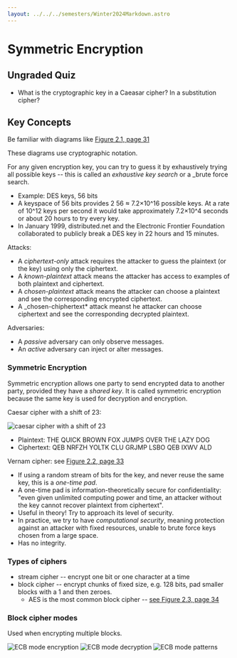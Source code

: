```yaml
---
layout: ../../../semesters/Winter2024Markdown.astro
---
```


# Symmetric Encryption

## Ungraded Quiz

- What is the cryptographic key in a Caeasar cipher? In a substitution cipher?

## Key Concepts

Be familiar with diagrams like
[Figure 2.1, page 31](https://people.scs.carleton.ca/~paulv/toolsjewels/TJrev1/ch2-rev1.pdf)

These diagrams use cryptographic notation.

For any given encryption key, you can try to guess it by exhaustively trying all
possible keys -- this is called an _exhaustive key search_ or a \_brute force
search.

- Example: DES keys, 56 bits
- A keyspace of 56 bits provides 2 56 ≈ 7.2×10^16 possible keys. At a rate of
  10^12 keys per second it would take approximately 7.2×10^4 seconds or about 20
  hours to try every key.
- In January 1999, distributed.net and the Electronic Frontier Foundation
  collaborated to publicly break a DES key in 22 hours and 15 minutes.

Attacks:

- A _ciphertext-only_ attack requires the attacker to guess the plaintext (or
  the key) using only the ciphertext.
- A _known-plaintext_ attack means the attacker has access to examples of both
  plaintext and ciphertext.
- A _chosen-plaintext_ attack means the attacker can choose a plaintext and see
  the corresponding encrypted ciphertext.
- A \_chosen-chiphertext\* attack meanst he attacker can choose ciphertext and
  see the corresponding decrypted plaintext.

Adversaries:

- A _passive_ adversary can only observe messages.
- An _active_ adversary can inject or alter messages.

### Symmetric Encryption

Symmetric encryption allows one party to send encrypted data to another party,
provided they have a _shared key_. It is called symmetric encryption because the
same key is used for decryption and encryption.

Caesar cipher with a shift of 23:

![caesar cipher with a shift of 23](/images/notes/caesar-cipher.png)

- Plaintext: THE QUICK BROWN FOX JUMPS OVER THE LAZY DOG
- Ciphertext: QEB NRFZH YOLTK CLU GRJMP LSBO QEB IXWV ALD

Vernam cipher: see
[Figure 2.2, page 33](https://people.scs.carleton.ca/~paulv/toolsjewels/TJrev1/ch2-rev1.pdf)

- If using a random stream of bits for the key, and never reuse the same key,
  this is a _one-time pad_.
- A one-time pad is information-theoretically secure for confidentiality: "even
  given unlimited computing power and time, an attacker without the key cannot
  recover plaintext from ciphertext".
- Useful in theory! Try to approach its level of security.
- In practice, we try to have _computational security_, meaning protection
  against an attacker with fixed resources, unable to brute force keys chosen
  from a large space.
- Has no integrity.

### Types of ciphers

- stream cipher -- encrypt one bit or one character at a time
- block cipher -- encrypt chunks of fixed size, e.g. 128 bits, pad smaller
  blocks with a 1 and then zeroes.
  - AES is the most common block cipher --
    [see Figure 2.3, page 34](https://people.scs.carleton.ca/~paulv/toolsjewels/TJrev1/ch2-rev1.pdf)

### Block cipher modes

Used when encrypting multiple blocks.

![ECB mode encryption](/images/notes/ecb-mode.png)
![ECB mode decryption](/images/notes/ecb-mode-decryption.png)
![ECB mode patterns](/images/notes/ecb-mode-patterns.png)
